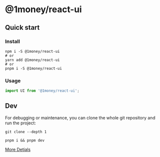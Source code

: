
<Meta title="Get Started" />

# @1money/react-ui

## Quick start
### Install
```shell
npm i -S @1money/react-ui
# or
yarn add @1money/react-ui
# or
pnpm i -S @1money/react-ui
```

### Usage
```js
import UI from '@1money/react-ui';
```

## Dev
For debugging or maintenance, you can clone the whole git repository and run the project:

```shell
git clone --depth 1

pnpm i && pnpm dev
```

[More Detials](./DEV.md)
